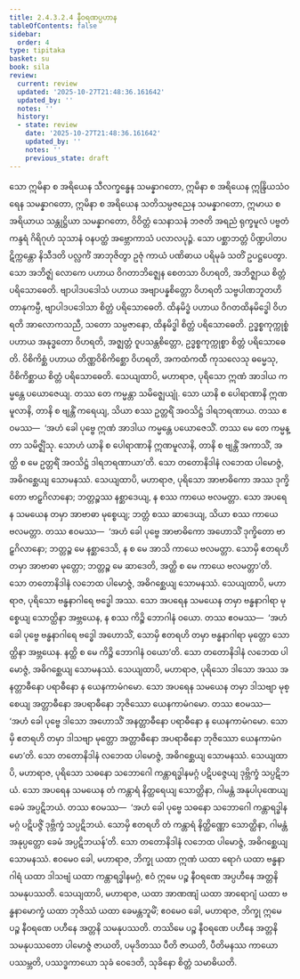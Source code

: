 ```yaml
---
title: 2.4.3.2.4 နီဝရဏပ္ပဟာန
tableOfContents: false
sidebar:
  order: 4
type: tipitaka
basket: su
book: sila
review:
  current: review
  updated: '2025-10-27T21:48:36.161642'
  updated_by: ''
  notes: ''
  history:
  - state: review
    date: '2025-10-27T21:48:36.161642'
    updated_by: ''
    notes: ''
    previous_state: draft
---
```



<ReviewStatus review={frontmatter.review} showDetails={true} />

<HypothesisAnnotation frontmatter={frontmatter} />

<DynamicBreadcrumb />

<Division number="216" book="sila" e="ch" v="6" p="67">

<Paragraph number="307" book="sila">
သော ဣမိနာ စ အရိယေန သီလက္ခန္ဓေန သမန္နာဂတော, ဣမိနာ စ အရိယေန ဣန္ဒြိယသံဝရေန သမန္နာဂတော, ဣမိနာ စ အရိယေန သတိသမ္ပဇညေန သမန္နာဂတော, ဣမာယ စ အရိယာယ သန္တုဋ္ဌိယာ သမန္နာဂတော, ဝိဝိတ္တံ သေနာသနံ ဘဇတိ အရညံ ရုက္ခမူလံ ပဗ္ဗတံ ကန္ဒရံ ဂိရိဂုဟံ သုသာနံ ဝနပတ္ထံ အဗ္ဘောကာသံ ပလာလပုဉ္ဇံ. သော ပစ္ဆာဘတ္တံ ပိဏ္ဍပါတပဋိက္ကန္တော နိသီဒတိ ပလ္လင်္ကံ အာဘုဇိတွာ ဥဇုံ ကာယံ ပဏိဓာယ ပရိမုခံ သတိံ ဥပဋ္ဌပေတွာ.
</Paragraph>

</Division>
<Division number="217" book="sila" e="ch" v="6" p="67">

<Paragraph number="308" book="sila">
သော အဘိဇ္ဈံ လောကေ ပဟာယ ဝိဂတာဘိဇ္ဈေန စေတသာ ဝိဟရတိ, အဘိဇ္ဈာယ စိတ္တံ ပရိသောဓေတိ. ဗျာပါဒပဒေါသံ ပဟာယ အဗျာပန္နစိတ္တော ဝိဟရတိ သဗ္ဗပါဏဘူတဟိတာနုကမ္ပီ, ဗျာပါဒပဒေါသာ စိတ္တံ ပရိသောဓေတိ. ထိနမိဒ္ဓံ ပဟာယ ဝိဂတထိနမိဒ္ဓေါ ဝိဟရတိ အာလောကသညီ, သတော သမ္ပဇာနော, ထိနမိဒ္ဓါ စိတ္တံ ပရိသောဓေတိ. ဥဒ္ဓစ္စကုက္ကုစ္စံ ပဟာယ အနုဒ္ဓတော ဝိဟရတိ, အဇ္ဈတ္တံ ဝူပသန္တစိတ္တော, ဥဒ္ဓစ္စကုက္ကုစ္စာ စိတ္တံ ပရိသောဓေတိ. ဝိစိကိစ္ဆံ ပဟာယ တိဏ္ဏဝိစိကိစ္ဆော ဝိဟရတိ, အကထံကထီ ကုသလေသု ဓမ္မေသု, ဝိစိကိစ္ဆာယ စိတ္တံ ပရိသောဓေတိ.
</Paragraph>

</Division>
<Division number="218" book="sila" e="ch" v="6" p="68">

<Paragraph number="309" book="sila">
သေယျထာပိ, မဟာရာဇ, ပုရိသော ဣဏံ အာဒါယ ကမ္မန္တေ ပယောဇေယျ. တဿ တေ ကမ္မန္တာ သမိဇ္ဈေယျုံ. သော ယာနိ စ ပေါရာဏာနိ ဣဏမူလာနိ, တာနိ စ ဗျန္တိံ ကရေယျ, သိယာ စဿ ဥတ္တရိံ အဝသိဋ္ဌံ ဒါရဘရဏာယ. တဿ ဧဝမဿ—  ‘အဟံ ခေါ ပုဗ္ဗေ ဣဏံ အာဒါယ ကမ္မန္တေ ပယောဇေသိံ. တဿ မေ တေ ကမ္မန္တာ သမိဇ္ဈိံသု. သောဟံ ယာနိ စ ပေါရာဏာနိ ဣဏမူလာနိ, တာနိ စ ဗျန္တိံ အကာသိံ, အတ္ထိ စ မေ ဥတ္တရိံ အဝသိဋ္ဌံ ဒါရဘရဏာယာ’တိ. သော တတောနိဒါနံ လဘေထ ပါမောဇ္ဇံ, အဓိဂစ္ဆေယျ သောမနဿံ.
</Paragraph>

</Division>
<Division number="219" book="sila" e="ch" v="6" p="68">

<Paragraph number="310" book="sila">
သေယျထာပိ, မဟာရာဇ, ပုရိသော အာဗာဓိကော အဿ ဒုက္ခိတော ဗာဠှဂိလာနော; ဘတ္တဉ္စဿ နစ္ဆာဒေယျ, န စဿ ကာယေ ဗလမတ္တာ. သော အပရေန သမယေန တမှာ အာဗာဓာ မုစ္စေယျ; ဘတ္တံ စဿ ဆာဒေယျ, သိယာ စဿ ကာယေ ဗလမတ္တာ. တဿ ဧဝမဿ—  ‘အဟံ ခေါ ပုဗ္ဗေ အာဗာဓိကော အဟောသိံ ဒုက္ခိတော ဗာဠှဂိလာနော; ဘတ္တဉ္စ မေ နစ္ဆာဒေသိ, န စ မေ အာသိ ကာယေ ဗလမတ္တာ. သောမှိ ဧတရဟိ တမှာ အာဗာဓာ မုတ္တော; ဘတ္တဉ္စ မေ ဆာဒေတိ, အတ္ထိ စ မေ ကာယေ ဗလမတ္တာ’တိ. သော တတောနိဒါနံ လဘေထ ပါမောဇ္ဇံ, အဓိဂစ္ဆေယျ သောမနဿံ.
</Paragraph>

</Division>
<Division number="220" book="sila" e="ch" v="6" p="68">

<Paragraph number="311" book="sila">
သေယျထာပိ, မဟာရာဇ, ပုရိသော ဗန္ဓနာဂါရေ ဗဒ္ဓေါ အဿ. သော အပရေန သမယေန တမှာ ဗန္ဓနာဂါရာ မုစ္စေယျ သောတ္ထိနာ အဗ္ဘယေန, န စဿ ကိဉ္စိ ဘောဂါနံ ဝယော. တဿ ဧဝမဿ—  ‘အဟံ ခေါ ပုဗ္ဗေ ဗန္ဓနာဂါရေ ဗဒ္ဓေါ အဟောသိံ, သောမှိ ဧတရဟိ တမှာ ဗန္ဓနာဂါရာ မုတ္တော သောတ္ထိနာ အဗ္ဘယေန. နတ္ထိ စ မေ ကိဉ္စိ ဘောဂါနံ ဝယော’တိ. သော တတောနိဒါနံ လဘေထ ပါမောဇ္ဇံ, အဓိဂစ္ဆေယျ သောမနဿံ.
</Paragraph>

</Division>
<Division number="221" book="sila" e="ch" v="6" p="69">

<Paragraph number="312" book="sila">
သေယျထာပိ, မဟာရာဇ, ပုရိသော ဒါသော အဿ အနတ္တာဓီနော ပရာဓီနော န ယေနကာမံဂမော. သော အပရေန သမယေန တမှာ ဒါသဗျာ မုစ္စေယျ အတ္တာဓီနော အပရာဓီနော ဘုဇိဿော ယေနကာမံဂမော. တဿ ဧဝမဿ—  ‘အဟံ ခေါ ပုဗ္ဗေ ဒါသော အဟောသိံ အနတ္တာဓီနော ပရာဓီနော န ယေနကာမံဂမော. သောမှိ ဧတရဟိ တမှာ ဒါသဗျာ မုတ္တော အတ္တာဓီနော အပရာဓီနော ဘုဇိဿော ယေနကာမံဂမော’တိ. သော တတောနိဒါနံ လဘေထ ပါမောဇ္ဇံ, အဓိဂစ္ဆေယျ သောမနဿံ.
</Paragraph>

</Division>
<Division number="222" book="sila" e="ch" v="6" p="69">

<Paragraph number="313" book="sila">
သေယျထာပိ, မဟာရာဇ, ပုရိသော သဓနော သဘောဂေါ ကန္တာရဒ္ဓါနမဂ္ဂံ ပဋိပဇ္ဇေယျ ဒုဗ္ဘိက္ခံ သပ္ပဋိဘယံ. သော အပရေန သမယေန တံ ကန္တာရံ နိတ္ထရေယျ သောတ္ထိနာ, ဂါမန္တံ အနုပါပုဏေယျ ခေမံ အပ္ပဋိဘယံ. တဿ ဧဝမဿ—  ‘အဟံ ခေါ ပုဗ္ဗေ သဓနော သဘောဂေါ ကန္တာရဒ္ဓါနမဂ္ဂံ ပဋိပဇ္ဇိံ ဒုဗ္ဘိက္ခံ သပ္ပဋိဘယံ. သောမှိ ဧတရဟိ တံ ကန္တာရံ နိတ္ထိဏ္ဏော သောတ္ထိနာ, ဂါမန္တံ အနုပ္ပတ္တော ခေမံ အပ္ပဋိဘယန်’တိ. သော တတောနိဒါနံ လဘေထ ပါမောဇ္ဇံ, အဓိဂစ္ဆေယျ သောမနဿံ.
</Paragraph>

</Division>
<Division number="223" book="sila" e="ch" v="6" p="69">

<Paragraph number="314" book="sila">
ဧဝမေဝ ခေါ, မဟာရာဇ, ဘိက္ခု ယထာ ဣဏံ ယထာ ရောဂံ ယထာ ဗန္ဓနာဂါရံ ယထာ ဒါသဗျံ ယထာ ကန္တာရဒ္ဓါနမဂ္ဂံ, ဧဝံ ဣမေ ပဉ္စ နီဝရဏေ အပ္ပဟီနေ အတ္တနိ သမနုပဿတိ.
</Paragraph>

</Division>
<Division number="224" book="sila" e="ch" v="6" p="69">

<Paragraph number="315" book="sila">
သေယျထာပိ, မဟာရာဇ, ယထာ အာဏဏျံ ယထာ အာရောဂျံ ယထာ ဗန္ဓနာမောက္ခံ ယထာ ဘုဇိဿံ ယထာ ခေမန္တဘူမိံ; ဧဝမေဝ ခေါ, မဟာရာဇ, ဘိက္ခု ဣမေ ပဉ္စ နီဝရဏေ ပဟီနေ အတ္တနိ သမနုပဿတိ.
</Paragraph>

</Division>
<Division number="225" book="sila" e="ch" v="6" p="69">

<Paragraph number="316" book="sila">
တဿိမေ ပဉ္စ နီဝရဏေ ပဟီနေ အတ္တနိ သမနုပဿတော ပါမောဇ္ဇံ ဇာယတိ, ပမုဒိတဿ ပီတိ ဇာယတိ, ပီတိမနဿ ကာယော ပဿမ္ဘတိ, ပဿဒ္ဓကာယော သုခံ ဝေဒေတိ, သုခိနော စိတ္တံ သမာဓိယတိ.
</Paragraph>
</Division>